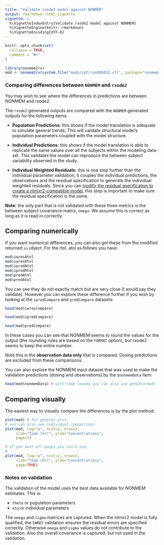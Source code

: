 ```yaml
---
title: "Validate rxode2 model against NONMEM"
output: rmarkdown::html_vignette
vignette: >
  %\VignetteIndexEntry{Validate rxode2 model against NONMEM}
  %\VignetteEngine{knitr::rmarkdown}
  %\VignetteEncoding{UTF-8}
---
```


```r
knitr::opts_chunk$set(
  collapse = TRUE,
  comment = "#>"
)
```


```r
library(nonmem2rx)
mod <- nonmem2rx(system.file("mods/cpt/runODE032.ctl", package="nonmem2rx"), lst=".res", save=FALSE)
```

### Comparing differences between `NONMEM` and `rxode2`

You may wish to see where the differences in predictions are between
NONMEM and rxode2.

The `rxode2` generated outputs are compared with the `NONMEM`
generated outputs for the following items:

- **Population Predictions:** this shows if the model translation is
  adequate to simulate general trends; This will validate structural
  model's population parameters coupled with the model structure.
  
- **Individual Predictions:** this shows if the model translation is
  able to replicate the same values over all the subjects within the
  modeling data-set.  This validates the model can reproduce the
  between subject variability observed in the study. 
  
- **Individual Weighted Residuals:** this is one step further than the
  individual parameter validation, it couples the individual
  predictions, the observations and the residual specification to
  generate the individual weighted residuals. Since you can [modify
  the residual specification to create a nlmixr2-compatible
  model](convert-nlmixr2.html), this step is important to make sure
  the residual specification is the same.
  
  
**Note:** the only part that is not validated with these three metrics
is the between subject covariance matrix, `omega`. We assume this is
correct as long as it is read in correctly.

## Comparing numerically

If you want numerical differences, you can also get these from the
modified returned `ui` object.  For the rtol, atol as follows you have:

```r
mod$iwresAtol
mod$iwresRtol
mod$ipredAtol
mod$ipredRtol
mod$predAtol
mod$predAtol
```

You can see they do not exactly match but are very close (I would say
they validate). However you can explore these difference further if you wish
by looking at the `ipredCompare` and `predCompare` datasets:

```r
head(mod$iwresCompare)

head(mod$ipredCompare)

head(mod$predCompare)
```

In these cases you can see that NONMEM seems to round the values for
the output (the rounding rules are based on the `FORMAT` option), but
rxode2 seems to keep the entire number.

Note this is the **observation data only** that is compared.  Dosing
predictions are excluded from these comparisons.

You can also explore the NONMEM input dataset that was used to make
the validation predictions (dosing and observations) by the
`$nonmemData` item:

```r
head(mod$nonmemData) # with nlme loaded you can also use getData(mod)
```

## Comparing visually

The easiest way to visually compare the differences is by the plot method:

```r
plot(mod) # for general plot
# you can also see individual comparisons
plot(mod, log="y", ncol=2, nrow=2,
     xlab="Time (hr)", ylab="Concentrations",
     page=1)

# If you want all pages you could use:
#
plot(mod, log="y", ncol=2, nrow=2,
     xlab="Time (hr)", ylab="Concentrations",
     page=TRUE)
```


### Notes on validation

The validation of the model uses the best data available for NONMEM
estimates.  This is:

- `theta` or population parameters
- `eta` or individual parameters

The `omega` and `sigma` matrices are captured. When the nlmixr2 model
is fully qualified, the `IWRES` validation ensures the residual errors
are specified correctly. Otherwise `omega` and `sigma` values do not contribute to
the validation.  Also the overall covariance is captured, but not used
in the validation.
